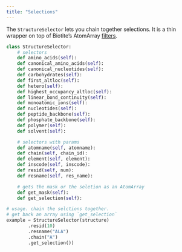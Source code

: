 ```yaml
---
title: "Selections"
---
```



The `StructureSelector` lets you chain together selections. It is a thin
wrapper on top of Biotite's AtomArray [filters](https://github.com/biotite-dev/biotite/blob/main/src/biotite/structure/filter.py).

```python
class StructureSelector:
    # selectors
    def amino_acids(self):
    def canonical_amino_acids(self):
    def canonical_nucleotides(self):
    def carbohydrates(self):
    def first_altloc(self):
    def hetero(self):
    def highest_occupancy_altloc(self):
    def linear_bond_continuity(self):
    def monoatomic_ions(self):
    def nucleotides(self):
    def peptide_backbone(self):
    def phosphate_backbone(self):
    def polymer(self):
    def solvent(self):

    # selectors with params
    def atomname(self, atomname):
    def chain(self, chain_id):
    def element(self, element):
    def inscode(self, inscode):
    def resid(self, num):
    def resname(self, res_name):

    # gets the mask or the seletion as an AtomArray
    def get_mask(self):
    def get_selection(self):

# usage. chain the selctions together.
# get back an array using `get_selection`
example = StructureSelector(structure)
        .resid(10)
        .resname("ALA")
        .chain("A")
        .get_selection())
```
